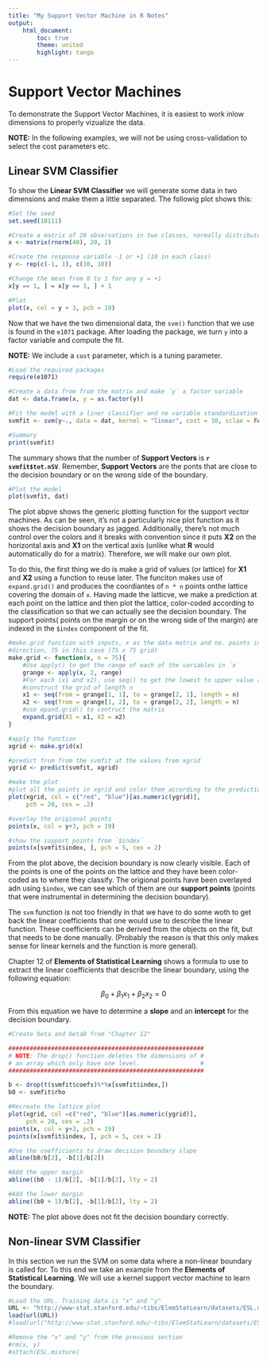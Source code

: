 ```yaml
---
title: "My Support Vector Machine in R Notes"
output: 
    html_document:
        toc: true
        theme: united
        highlight: tango
---
```


# Support Vector Machines

To demonstrate the Support Vector Machines, it is easiest to work inlow dimensions to properly vizualize the data.  

__NOTE:__ In the following examples, we will not be using cross-validation to select the cost parameters etc.

## Linear SVM Classifier 

To show the __Linear SVM Classifier__ we will generate some data in two dimensions and make them a little separated. The followig plot shows this:

```r
#Set the seed
set.seed(10111)

#Create a matrix of 20 observations in two classes, normally distributed
x <- matrix(rnorm(40), 20, 2)

#Create the response variable -1 or +1 (10 in each class)
y <- rep(c(-1, 1), c(10, 10))

#Change the mean from 0 to 1 for any y = +1
x[y == 1, ] = x[y == 1, ] + 1

#Plot
plot(x, col = y + 3, pch = 19)

```

Now that we have the two dimensional data, the `svm()` function that we use is found in the `e1071` package. After loading the package, we turn `y` into a factor variable and compute the fit.  

__NOTE:__ We include a `cost` parameter, which is a tuning parameter.

```r
#Load the required packages
require(e1071)

#Create a data from from the matrix and make `y` a factor variable
dat <- data.frame(x, y = as.factor(y))

#Fit the model with a liner classifier and no variable standardization
svmfit <- svm(y~., data = dat, kernel = "linear", cost = 10, sclae = FALSE)

#Summary
print(svmfit)

```

The summary shows that the number of __Support Vectors__ is __`r svmfit$tot.nSV`__. Remember, __Support Vectors__ are the ponts that are close to the decision boundary or on the wrong side of the boundary.

```r
#Plot the model
plot(svmfit, dat)

```

The plot abpve shows the generic plotting function for the support vector machines. As can be seen, it's not a particularly nice plot function as it shows the decision boundary as jagged. Additionally, there's not much control over the colors and it breaks with convention since it puts __X2__ on the horizontal axis and __X1__ on the vertical axis (unlike what __R__ would automatically do for a matrix). Therefore, we will make our own plot.

To do this, the first thing we do is make a grid of values (or lattice) for __X1__ and __X2__ using a function to reuse later. The funciton makes use of `expand.grid()` and produces the coordiantes of `n * n` points onthe lattice covering the domain of `x`. Having made the latticve, we make a prediction at each point on the lattice and then plot the lattice, color-coded according to the classification so that we can actually see the decision boundary. The support points( points on the margin or on the wrong side of the margin) are indexed in the `$index` component of the fit.

```r
#make.grid function with inputs, x as the data matrix and no. points in each
#direction, 75 in this case (75 x 75 grid)
make.grid <- function(x, n = 75){
    #Use apply() to get the range of each of the variables in `x`
    grange <- apply(x, 2, range)
    #For each (x1 and x2), use seq() to get the lowest to upper value and
    #construct the grid of length n
    x1 <- seq(from = grange[1, 1], to = grange[2, 1], length = n)
    x2 <- seq(from = grange[1, 2], to = grange[2, 2], length = n)
    #use epand.grid() to contruct the matrix
    expand.grid(X1 = x1, X2 = x2)
}

#apply the function
xgrid <- make.grid(x)

#predict from from the svmfit at the values from xgrid
ygrid <- predict(svmfit, xgrid)

#make the plot
#plot all the points in xgrid and color them according to the prediction
plot(xgrid, col = c("red", "blue")[as.numeric(ygrid)],
     pch = 20, cex = .2)

#overlay the origional points
points(x, col = y+3, pch = 19)

#show the support points from `$index`
points(x[svmfit$index, ], pch = 5, cex = 2)

```

From the plot above, the decision boundary is now clearly visible. Each of the points is one of the points on the lattice and they have been color-coded as to where they classify. The origional points have been overlayed adn using `$index`, we can see which of them are our __support points__ (points that were instrumental in determining the decision boundary). 

The `svm` function is not too friendly in that we have to do some woth to get back the linear coefficients that one would use to describe the linear function. These coefficients can be derived from the objects on the fit, but that needs to be done manually. (Probably the reason is that this only makes sense for linear kernels and the function is more general). 

Chapter 12 of __Elements of Statistical Learning__ shows a formula to use to extract the linear coefficients that describe the linear boundary, using the following equation:

$$\beta_0+\beta_1x_1+\beta_2x_2=0$$

From this equation we have to determine a __slope__ and an __intercept__ for the decision boundary.

```r
#Create beta and beta0 from "Chapter 12"

#######################################################
# NOTE: The drop() function deletes the dimensions of #
# an array which only have one level.                 #
#######################################################

b <- drop(t(svmfit$coefs)%*%x[svmfit$index,])
b0 <- svmfit$rho

#Recreate the lattice plot
plot(xgrid, col =c("red", "blue")[as.numeric(ygrid)],
     pch = 20, cex = .2)
points(x, col = y+3, pch = 19)
points(x[svmfit$index, ], pch = 5, cex = 2)

#Use the coefficients to draw decision boundary slope
abline(b0/b[2], -b[1]/b[2])

#Add the upper margin
abline((b0 - 1)/b[2], -b[1]/b[2], lty = 2)

#Add the lower margin
abline((b0 + 1)/b[2], -b[1]/b[2], lty = 2)

```

__NOTE:__ The plot above does not fit the decision boundary correctly.

## Non-linear SVM Classifier

In this section we run the SVM on some data where a non-linear boundary is called for. To this end we take an example from the __Elements of Statistical Learning__. We will use a kernel support vector machine to learn the boundary.

```r
#Load the URL. Training data is "x" and "y"
URL <- "http://www-stat.stanford.edu/~tibs/ElemStatLearn/datasets/ESL.mixture.rda"
load(url(URL))
#load(url("http://www-stat.stanford.edu/~tibs/ElemStatLearn/datasets/ESL.mixture.rda"))

#Remove the "x" and "y" from the previous section
#rm(x, y)
#attach(ESL.mixture)

```
































